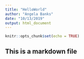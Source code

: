 ```yaml
---
title: "HelloWorld"
author: "Angela Banks"
date: "10/13/2019"
output: html_document
---
```


```r
knitr::opts_chunk$set(echo = TRUE)
```

## This is a markdown file